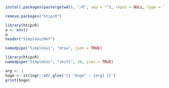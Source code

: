 

```r
install.packages(paste(getwd(), "/R", sep = ""), repos = NULL, type = "source")
```

```r
remove.packages("htipcR")
```



```r
library(htipcR)
a <- env()
a
header("SimpleGuiMmf")

namedpipe("SimpleGui", "draw", json = TRUE)

```

```r
library(htipcR)
namedpipe("SimpleGui", "shift", 10, json = TRUE)
```



```r
arg <- 1
hoge <- stringr::str_glue('{{ "hoge" : {arg} }}')
print(hoge)
```